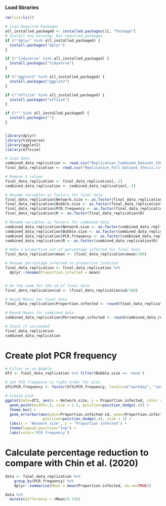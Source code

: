 
### Load libraries  
```{r, Libraries, include = FALSE}
rm(list=ls())

# Load Required Packages
all_installed_packaged <- installed.packages()[, "Package"]
# Install any missing, but required packages
if (!"dplyr" %in% all_installed_packaged) {
  install.packages("dplyr")
}

if (!"tidyverse" %in% all_installed_packaged) {
  install.packages("tidyverse")
}

if (!"ggplot2" %in% all_installed_packaged) {
  install.packages("ggplot2")
}

if (!"effsize" %in% all_installed_packaged) {
  install.packages("effsize")
}

if (!"" %in% all_installed_packaged) {
  install.packages("")
}


library(dplyr)
library(tidyverse)
library(ggplot2)
library(effsize)
```


```{r}
# Load data
combined_data_replication <- read.csv("Replication_Combined_Dataset_thesis.csv")
final_data_replication <- read.csv("Replication_Full_Dataset_thesis.csv")

# Remove X column 
final_data_replication <- final_data_replication[,-1]
combined_data_replication <- combined_data_replication[,-1]

# Rename variables as factors for final data
final_data_replication$Network.size <- as.factor(final_data_replication$Network.size) 
final_data_replication$Bubble.size <- as.factor(final_data_replication$Bubble.size) 
final_data_replication$PCR.frequency <- as.factor(final_data_replication$PCR.frequency) 
final_data_replication$R <- as.factor(final_data_replication$R)

# Rename variables as factors for combined data
combined_data_replication$Network.size <- as.factor(combined_data_replication$Network.size) 
combined_data_replication$Bubble.size <- as.factor(combined_data_replication$Bubble.size) 
combined_data_replication$PCR.frequency <- as.factor(combined_data_replication$PCR.frequency) 
combined_data_replication$R <- as.factor(combined_data_replication$R)

# Make a proportion out of percentage infected for final data
final_data_replication$mean <- (final_data_replication$mean/100)

# Rename percentage infected to proportion infected
final_data_replication <- final_data_replication %>%
  dplyr::rename(Proportion.infected = mean)


# Do the same for the sd of final data
final_data_replication$sd <- (final_data_replication$sd/100)

# Round Means for final data
final_data_replication$Proportion.infected <- round(final_data_replication$Proportion.infected, 2)

# Round Means for combined data
combined_data_replication$Percentage.infected <- round(combined_data_replication$Percentage.infected, 2)

# Check if succeeded
final_data_replication
combined_data_replication
```


# Create plot PCR frequency  
```{r}
# Filter on no Bubble 
df3 <- final_data_replication %>% filter(Bubble.size == 'none')

# Set PCR frequency is right order for plot
df3$PCR.frequency <- factor(df3$PCR.frequency, levels=c("workday", "semiweekly", "weekly", "monthly", "none"))

# Create plot
ggplot(data=df3, aes(x = Network.size, y = Proportion.infected, color = PCR.frequency)) +
  geom_point(width=.5, size = 2.5, position=position_dodge(.4)) +
  theme_bw() +
  geom_errorbar(aes(ymin=Proportion.infected-sd, ymax=Proportion.infected+sd), width=.3,
                 position=position_dodge(.4), size = 1) +
  labs(x = 'Network size', y = 'Proportion infected') + 
  theme(legend.position="top") +
  labs(color='PCR frequency') 
```


# Calculate percentage reduction to compare with Chin et al. (2020)
```{r}
data <- final_data_replication %>%
    group_by(PCR.frequency) %>%
    dplyr::summarize(Mean = mean(Proportion.infected, na.rm=TRUE))

data %>%
  mutate(difference = (Mean/0.74))

```